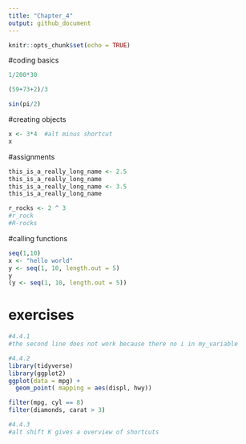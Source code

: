 ```yaml
---
title: "Chapter_4"
output: github_document
---
```


```r
knitr::opts_chunk$set(echo = TRUE)
```

#coding basics
```r
1/200*30

(59+73+2)/3

sin(pi/2)
```
#creating objects
```r
x <- 3*4  #alt minus shortcut
x
```
#assignments
```r
this_is_a_really_long_name <- 2.5
this_is_a_really_long_name
this_is_a_really_long_name <- 3.5
this_is_a_really_long_name

r_rocks <- 2 ^ 3
#r_rock
#R-rocks
```
#calling functions
```r
seq(1,10)
x <- "hello world"
y <- seq(1, 10, length.out = 5)
y
(y <- seq(1, 10, length.out = 5))
```
# exercises
```r
#4.4.1
#the second line does not work because there no i in my_variable

#4.4.2
library(tidyverse)
library(ggplot2)
ggplot(data = mpg) + 
  geom_point( mapping = aes(displ, hwy))

filter(mpg, cyl == 8)
filter(diamonds, carat > 3)

#4.4.3
#alt shift K gives a overview of shortcuts
```
